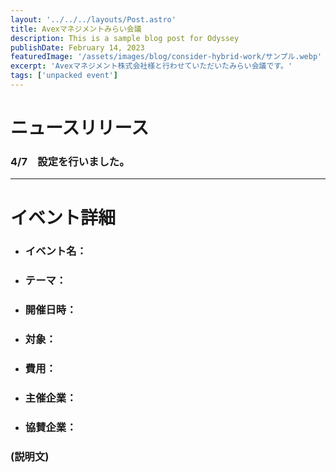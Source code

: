 ```yaml
---
layout: '../../../layouts/Post.astro'
title: Avexマネジメントみらい会議
description: This is a sample blog post for Odyssey
publishDate: February 14, 2023
featuredImage: '/assets/images/blog/consider-hybrid-work/サンプル.webp'
excerpt: 'Avexマネジメント株式会社様と行わせていただいたみらい会議です。'
tags: ['unpacked event']
---
```


# ニュースリリース

### 4/7　設定を行いました。      
  
*****

# イベント詳細

- ### イベント名：
- ### テーマ：
- ### 開催日時：
- ### 対象：
- ### 費用：
- ### 主催企業：
- ### 協賛企業：  
  
### (説明文)

